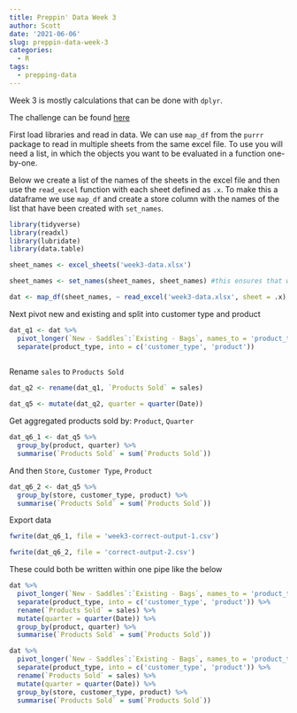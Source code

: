 ```yaml
---
title: Preppin' Data Week 3
author: Scott
date: '2021-06-06'
slug: preppin-data-week-3
categories:
  - R
tags:
  - prepping-data
---
```


Week 3 is mostly calculations that can be done with `dplyr`. 

The challenge can be found [here](https://preppindata.blogspot.com/2021/01/2021-week-3.html)

First load libraries and read in data. We can use `map_df` from the `purrr` package to read in multiple sheets from the same excel file. To use you will need a list, in which the objects you want to be evaluated in a function one-by-one. 

Below we create a list of the names of the sheets in the excel file and then use the `read_excel` function with each sheet defined as `.x`. To make this a dataframe we use `map_df` and create a store column with the names of the list that have been created with `set_names`.

```r
library(tidyverse)
library(readxl)
library(lubridate)
library(data.table)

sheet_names <- excel_sheets('week3-data.xlsx')

sheet_names <- set_names(sheet_names, sheet_names) #this ensures that we can use an id column as the store name

dat <- map_df(sheet_names, ~ read_excel('week3-data.xlsx', sheet = .x), .id = 'store')
```

Next pivot new and existing and split into customer type and product


```r
dat_q1 <- dat %>% 
  pivot_longer(`New - Saddles`:`Existing - Bags`, names_to = 'product_type', values_to = 'sales') %>% 
  separate(product_type, into = c('customer_type', 'product')) 
  
```

Rename `sales` to `Products Sold`

```r
dat_q2 <- rename(dat_q1, `Products Sold` = sales)

```

```r
dat_q5 <- mutate(dat_q2, quarter = quarter(Date))
```

Get aggregated products sold by:
`Product`, `Quarter`

```r
dat_q6_1 <- dat_q5 %>% 
  group_by(product, quarter) %>% 
  summarise(`Products Sold` = sum(`Products Sold`))

```

And then `Store`, `Customer Type`, `Product`


```r
dat_q6_2 <- dat_q5 %>% 
  group_by(store, customer_type, product) %>% 
  summarise(`Products Sold` = sum(`Products Sold`))
```


Export data 


```r
fwrite(dat_q6_1, file = 'week3-correct-output-1.csv')

fwrite(dat_q6_2, file = 'correct-output-2.csv')
```


These could both be written within one pipe like the below


```r
dat %>% 
  pivot_longer(`New - Saddles`:`Existing - Bags`, names_to = 'product_type', values_to = 'sales') %>% 
  separate(product_type, into = c('customer_type', 'product')) %>%
  rename(`Products Sold` = sales) %>% 
  mutate(quarter = quarter(Date)) %>% 
  group_by(product, quarter) %>% 
  summarise(`Products Sold` = sum(`Products Sold`)) 

dat %>% 
  pivot_longer(`New - Saddles`:`Existing - Bags`, names_to = 'product_type', values_to = 'sales') %>% 
  separate(product_type, into = c('customer_type', 'product')) %>%
  rename(`Products Sold` = sales) %>% 
  mutate(quarter = quarter(Date)) %>%
  group_by(store, customer_type, product) %>% 
  summarise(`Products Sold` = sum(`Products Sold`))
```
